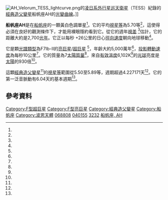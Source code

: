 {{Starbox begin 
 | name = 船帆座AH
}}
{{Starbox observe
 | epoch = J2000 
 | constell = [[船帆座|船帆座]]
 | ra = {{RA|08|11|59.96702}}<ref name=GaiaDR2/>
 | dec = {{DEC|-46|38|39.6561}}<ref name=GaiaDR2/>
 | appmag_v = 5.70<ref name=evans2016/> {{nowrap|(5.50 – 5.89)}}<ref name=gcvs/>
}}
{{Starbox character
 | type = 
 | class = F7 Ib-II<ref name=houk1978/>
 | u-b = 0.39<ref name=SIMBAD />
 | r-i = <ref name=SIMBAD />
 | b-v = 0.59<ref name=luck2014/>
 | variable = [[仙王座δ型變星|仙王座δ]]<ref name=gcvs/>
}}
{{Starbox astrometry
 | radial_v = {{Val|+26.0|2.9}}<ref name=deBruijne2012/>
 | prop_mo_ra = −4.405<ref name=GaiaDR2/>
 | prop_mo_dec = +6.768<ref name=GaiaDR2/>
 | parallax = 1.2170
 | p_error = 0.0570
 | parallax_footnote = <ref name=GaiaDR2/>
 | absmag_v = −2.52<ref name=Anderson2012/>
}}
{{Starbox detail
 | source = 
 | mass = {{Val|7.0|0.5}}<ref name=Tetzlaff2011/>
 | radius = 
 | luminosity = 929.98<ref name=Anderson2012/>
 | gravity = 1.66<ref name=luck2014/>
 | temperature = 6,102<ref name=luck2014/>
 | metal_fe = +0.09<ref name=luck2014/>
 | rotational_velocity = {{Val|10.0|0.5}}<ref name=AmmlerVonEiff2012/>
 | age_myr = {{Val|50.0|11.0}}<ref name=Tetzlaff2011/>
}}
{{Starbox catalog
 | names={{odlist | CD=−46° 3902 | HD=68808 | HIP=40155 | HR=3232 | SAO=219587 }}<ref name=SIMBAD/>
}}
{{Starbox reference
 | Simbad = HD+68808 
}}
{{Starbox end}}

[[File:AH_Velorum_TESS_lightcurve.png|thumb]]的[[凌日系外行星巡天衛星|凌日系外行星巡天衛星]]（TESS）紀錄的[[經典造父變星|經典造父變星]]船帆座AH的[[光變曲線|光變曲線]]。]]

'''船帆座AH'''是在[[船帆座|船帆座]]的一顆黃白色調單星<ref name=Eggleton2008/>。它的平均[[視星等|視星等]]為5.70等<ref name=evans2016/>，這使得必須在良好的觀測條件下，才能用裸眼隱約看到它。從它的週年[[恆星視差|視差]] {{Val|1.217|ul=mas}}<ref name=GaiaDR2/>估計，它的距離大約是2,700[[光年|光年]]。它正以每秒 +26公里的日心[[徑向速度|徑向速度]]朝向地球移動<ref name=deBruijne2012/>。

它是顆[[恆星光譜|光譜類型]]為F7Ib-II的[[亮巨星|亮巨星]]/[[超巨星|超巨星]] <ref name="AAVSOAH" />，年齡大約5,000萬年<ref name=Tetzlaff2011/>，[[恆星自轉|投影轉動速度]]為每秒10公里<ref name=AmmlerVonEiff2012/>。它的質量為7[[太陽質量|太陽質量]]<ref name=Tetzlaff2011/>，來自[[有效溫度|有效溫度]]6,102K<ref name=luck2014/>的[[光球|光球]]亮度是[[太陽亮度|太陽]]的930倍<ref name=Anderson2012/>。

這顆[[經典造父變星|經典造父變星]]<ref name=gcvs/>的[[視星等|視星等]]範圍從5.50至5.89等，週期超過4.227171天<ref name="AAVSOAH"/>。它的第一泛音脈動有6.04天的基本週期<ref name=evans2016/>。

== 參考資料 ==
{{reflist|refs=

<ref name=SIMBAD>{{cite simbad | title=HD 68808 | access-date=16 August 2018 }}</ref>

<ref name=GaiaDR2>{{Cite Gaia DR2|5519380077440172672}}</ref>

<ref name="AAVSOAH">{{cite web
 | url=http://www.aavso.org/vsx/index.php?view=detail.top&oid=37478
 | title=AH Velorum | date=4 January 2010 | work=AAVSO Website
 | last=Watson |first=Christopher
 | publisher=[[American_Association_of_Variable_Star_Observers|American Association of Variable Star Observers]]
 | accessdate=12 March 2014 }}</ref>

<ref name=Anderson2012>{{cite journal
 | title=XHIP: An extended hipparcos compilation
 | last1=Anderson | first1=E. | last2=Francis | first2=Ch.
 | journal=Astronomy Letters
 | volume=38 | issue=5 | pages=331 | year=2012
 | bibcode=2012AstL...38..331A | doi=10.1134/S1063773712050015
 | arxiv=1108.4971 }}</ref>

<ref name=houk1978>{{cite journal
 | last1=Houk | first1=Nancy | year=1978
 | title=Michigan catalogue of two-dimensional spectral types for the HD stars
 | journal=Ann Arbor : Dept. Of Astronomy | volume=2 | publication-place=Ann Arbor
 | bibcode=1978mcts.book.....H }}</ref>

<ref name=luck2014>{{cite journal
 | title=Parameters and Abundances in Luminous Stars
 | journal=The Astronomical Journal
 | last1=Luck | first1=R. Earle
 | volume=147 | issue=6 | pages=137 | year=2014
 | bibcode=2014AJ....147..137L | doi=10.1088/0004-6256/147/6/137 | doi-access=free }}</ref>

<ref name=AmmlerVonEiff2012>{{cite journal
 | last1=Ammler-von Eiff | first1=M. | last2=Reiners | first2=A.
 | title=New measurements of rotation and differential rotation in A-F stars: are there two populations of differentially rotating stars?
 | journal=Astronomy & Astrophysics
 | volume=542 | page=A116 | date=June 2012
 | doi=10.1051/0004-6361/201118724 | bibcode=2012A&A...542A.116A
 | arxiv=1204.2459 }}</ref>

<ref name=deBruijne2012>{{cite journal
 | last1=de Bruijne | first1=J. H. J. | last2=Eilers | first2=A.-C. 
 | title=Radial velocities for the HIPPARCOS-Gaia Hundred-Thousand-Proper-Motion project 
 | journal=Astronomy & Astrophysics
 | volume=546 | id=A61 | pages=14 | date=October 2012
 | doi=10.1051/0004-6361/201219219 | bibcode=2012A&A...546A..61D 
 | arxiv=1208.3048 }}</ref>

<ref name=Tetzlaff2011>{{citation
 | display-authors=1 | last1=Tetzlaff | first1=N.
 | last2=Neuhäuser | first2=R. | last3=Hohle | first3=M. M.
 | title=A catalogue of young runaway Hipparcos stars within 3 kpc from the Sun
 | journal=Monthly Notices of the Royal Astronomical Society
 | volume=410 | issue=1 | pages=190–200 | date=January 2011
 | doi=10.1111/j.1365-2966.2010.17434.x | bibcode=2011MNRAS.410..190T
 | arxiv=1007.4883 }}</ref>

<ref name=gcvs>{{cite journal
 | title=General catalogue of variable stars: Version GCVS 5.1
 | last1=Samus' | first1=N. N | last2=Kazarovets | first2=E. V
 | last3=Durlevich | first3=O. V | last4=Kireeva | first4=N. N
 | last5=Pastukhova | first5=E. N | journal=Astronomy Reports
 | volume=61 | issue=1 | pages=80–88 | year=2017
 | doi=10.1134/S1063772917010085 | bibcode=2017ARep...61...80S }}</ref>

<ref name=Eggleton2008>{{cite journal
 | title = A catalogue of multiplicity among bright stellar systems
 | last1 = Eggleton | first1 = P. P. | last2 = Tokovinin | first2=A. A.
 | journal = Monthly Notices of the Royal Astronomical Society
 | volume = 389 | issue = 2 | pages = 869 | date = 2008
 | doi = 10.1111/j.1365-2966.2008.13596.x
 | bibcode = 2008MNRAS.389..869E | arxiv=0806.2878 }}</ref>

<ref name=evans2016>{{cite journal|bibcode=2016AJ....151..129E |title=Hubble Space Telescope Snapshot Survey for Resolved Companions of Galactic Cepheids |journal=The Astronomical Journal |volume=151 |issue=5 |pages=129 |last1=Evans |first1=Nancy Remage |last2=Bond |first2=Howard E |last3=Schaefer |first3=Gail H |last4=Mason |first4=Brian D |last5=Tingle |first5=Evan |last6=Karovska |first6=Margarita |last7=Pillitteri |first7=Ignazio |year=2016 |doi=10.3847/0004-6256/151/5/129 |arxiv=1603.02224 }}</ref>

}}

{{船帆座}}

[[Category:F型超巨星|Category:F型超巨星]]
[[Category:F型亮巨星|Category:F型亮巨星]]
[[Category:經典造父變星|Category:經典造父變星]]
[[Category:船帆座|Category:船帆座]]
[[Category:波恩天體|Category:波恩天體]]
[[Category:HD和HDE天體|068808]]
[[Category:HIP天體|040155]]
[[Category:HR天體|3232]]
[[Category:以變星命名法命名的天體|船帆座, AH]]